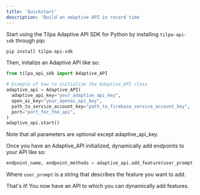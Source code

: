```yaml
---
title: 'Quickstart'
description: 'Build an adaptive API in record time'
---
```


Start using the Tilpa Adaptive API SDK for Python by installing `tilpa-api-sdk` through pip:

```sh
pip install tilpa-api-sdk
```
Then, initalize an Adaptive API like so:

```python
from tilpa_api_sdk import Adaptive_API

# Example of how to initialize the Adaptive_API class
adaptive_api = Adaptive_API(
  adaptive_api_key="your_adaptive_api_key",
  open_ai_key="your_openai_api_key",
  path_to_service_account_key="path_to_firebase_service_account_key",
  port="port_for_the_api",
)
adaptive_api.start()
```
Note that all parameters are optional except adaptive_api_key.

Once you have an Adaptive_API initialized, dynamically add endpoints to your API like so:
```python
endpoint_name, endpoint_methods = adaptive_api.add_feature(user_prompt)
```
Where `user_prompt` is a string that describes the feature you want to add.

That's it! You now have an API to which you can dynamically add features.
